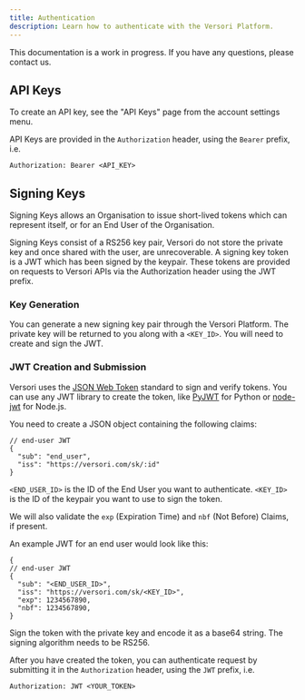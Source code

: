 ```yaml
---
title: Authentication
description: Learn how to authenticate with the Versori Platform.
---
```


<Note>This documentation is a work in progress. If you have any questions, please contact us.</Note>

## API Keys

To create an API key, see the "API Keys" page from the account settings menu.

API Keys are provided in the `Authorization` header, using the `Bearer` prefix, i.e.

```
Authorization: Bearer <API_KEY>
```

## Signing Keys

Signing Keys allows an Organisation to issue short-lived tokens which can represent itself, or for an End User of the Organisation.

Signing Keys consist of a RS256 key pair, Versori do not store the private key and once shared with the user, are unrecoverable. A signing key token is a JWT which has been signed by the keypair. These tokens are provided on requests to Versori APIs via the Authorization header using the JWT prefix.


### Key Generation

You can generate a new signing key pair through the Versori Platform. The private key will be returned to you along
with a `<KEY_ID>`. You will need to create and sign the JWT.


### JWT Creation and Submission

Versori uses the [JSON Web Token](https://datatracker.ietf.org/doc/html/rfc7519) standard to sign and verify tokens. You can use any JWT library to
create the token, like [PyJWT](https://pyjwt.readthedocs.io/en/latest/) for Python or [node-jwt](https://github.com/auth0/node-jsonwebtoken) for Node.js.

You need to create a JSON object containing the following claims:
```
// end-user JWT
{
  "sub": "end_user",
  "iss": "https://versori.com/sk/:id"
}
```

`<END_USER_ID>` is the ID of the End User you want to authenticate.
`<KEY_ID>` is the ID of the keypair you want to use to sign the token.

We will also validate the `exp` (Expiration Time) and `nbf` (Not Before) Claims, if present.

An example JWT for an end user would look like this:

```
{
// end-user JWT
{
  "sub": "<END_USER_ID>",
  "iss": "https://versori.com/sk/<KEY_ID>",
  "exp": 1234567890,
  "nbf": 1234567890,
}
```


Sign the token with the private key and encode it as a base64 string. The signing algorithm needs to be RS256.

After you have created the token, you can authenticate request by submitting it in the `Authorization` header, using the `JWT` prefix, i.e.

```
Authorization: JWT <YOUR_TOKEN>
```
